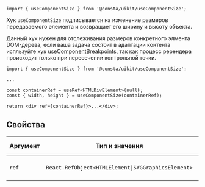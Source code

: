 ```tsx
import { useComponentSize } from '@consta/uikit/useComponentSize';
```

Хук `useComponentSize` подписывается на изменение размеров передаваемого элемента и возвращает его ширину и высоту объекта.

Данный хук нужен для отслеживания размеров конкретного элмента DOM-дерева, если ваша задача состоит в адаптации контента испльзуйте хук [useComponentBreakpoints](##LIBS.LIB.STAND/lib:uikit/stand:hooks-useсomponentbreakpoints-stable), так как процесс ререндера происходит только при пересечении контрольной точки.

```tsx
import { useComponentSize } from '@consta/uikit/useComponentSize';

...

const containerRef = useRef<HTMLDivElement>(null);
const { width, height } = useComponentSize(containerRef);

return <div ref={containerRef}>...</div>;
```

## Свойства

| Аргумент | Тип и значения                                                        | По умолчанию | Описание          |
| -------- | --------------------------------------------------------------------- | ------------ | ----------------- |
| `ref`    | `React.RefObject<HTMLElement`<code>&#124;</code>`SVGGraphicsElement>` | -            | Ссылка на элемент |

